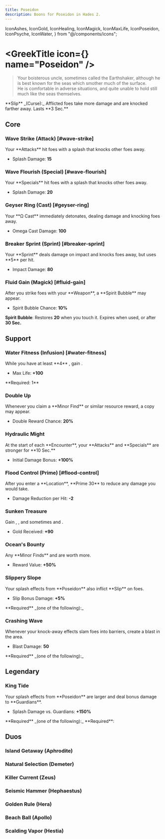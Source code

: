 ```yaml
---
title: Poseidon
description: Boons for Poseidon in Hades 2.
---
```


  IconAshes,
  IconGold,
  IconHealing,
  IconMagick,
  IconMaxLife,
  IconPoseidon,
  IconPsyche,
  IconWater,
} from "@/components/icons";



# <GreekTitle icon={<IconPoseidon  />} name="Poseidon" />

> Your boisterous uncle, sometimes called the Earthshaker, although he is best known for the seas which smother much of the surface.\
> He is comfortable in adverse situations, and quite unable to hold still much like the seas themselves.

<Box className="mt-4">
  **Slip** _(Curse):_ Afflicted foes take more damage and are knocked farther
  away. Lasts **3 Sec.**
</Box>

## Core

### Wave Strike (Attack) [#wave-strike]

<Boon boon={DbBoons.Poseidon.waveStrike}>
Your **Attacks** hit foes with a splash that knocks other foes away.

- Splash Damage: **15**

</Boon>

### Wave Flourish (Special) [#wave-flourish]

<Boon boon={DbBoons.Poseidon.waveFlourish}>
Your **Specials** hit foes with a splash that knocks other foes away.

- Splash Damage: **20**

</Boon>

### Geyser Ring (Cast) [#geyser-ring]

<Boon boon={DbBoons.Poseidon.geyserRing}>
Your **Ω Cast** immediately detonates, dealing damage and knocking foes away.

- Omega Cast Damage: **100**

</Boon>

### Breaker Sprint (Sprint) [#breaker-sprint]

<Boon boon={DbBoons.Poseidon.breakerSprint}>
Your **Sprint** deals damage on impact and knocks foes away, but uses **5** <IconMagick /> per hit.

- Impact Damage: **80**

</Boon>

### Fluid Gain (Magick) [#fluid-gain]

<Boon boon={DbBoons.Poseidon.fluidGain}>
After you strike foes with your **Weapon**, a **Spirit Bubble** may appear.

- Spirit Bubble Chance: **10%**

**Spirit Bubble**: Restores **20** <IconMagick /> when you touch it. Expires
when used, or after **30 Sec.**

</Boon>

## Support

### <TextHighlight type="infusion">Water Fitness (Infusion)</TextHighlight> [#water-fitness]

<Boon boon={DbBoons.Poseidon.waterFitness}>
While you have at least **4** <IconWater />, gain <IconMaxLife />.

- Max Life: **+100**

</Boon>

<Callout>
  **Required: 1** <IconWater />
</Callout>

### Double Up

<Boon boon={DbBoons.Poseidon.doubleUp}>
Whenever you claim a **Minor Find** or similar resource reward, a copy may appear.

- Double Reward Chance: **20%**

</Boon>

### Hydraulic Might

<Boon boon={DbBoons.Poseidon.hydraulicMight}>
At the start of each **Encounter**, your **Attacks** and **Specials** are stronger for **10 Sec.**

- Initial Damage Bonus: **+100%**

</Boon>

### Flood Control (Prime) [#flood-control]

<Boon boon={DbBoons.Poseidon.floodControl}>
After you enter a **Location**, **Prime 30** <IconMagick /> to reduce any damage you would take.

- Damage Reduction per Hit: **-2**

</Boon>

### Sunken Treasure

<Boon boon={DbBoons.Poseidon.sunkenTreasure}>
Gain <IconGold />, <IconHealing />, and sometimes <IconAshes /> and <IconPsyche />.

- Gold Received: **+90**

</Boon>

### Ocean's Bounty

<Boon boon={DbBoons.Poseidon.oceansBounty}>
Any **Minor Finds** and <IconGold /> are worth more.

- Reward Value: **+50%**

</Boon>

### Slippery Slope

<Boon boon={DbBoons.Poseidon.slipperySlope}>
Your splash effects from **Poseidon** also inflict **Slip** on foes.

- Slip Bonus Damage: **+5%**

</Boon>

<Callout>
  **Required** _(one of the following):_
  <BoonGrid
    boons={[DbBoons.Poseidon.waveStrike, DbBoons.Poseidon.waveFlourish]}
  />
</Callout>

### Crashing Wave

<Boon boon={DbBoons.Poseidon.crashingWave}>
Whenever your knock-away effects slam foes into barriers, create a blast in the area.

- Blast Damage: **50**

</Boon>

<Callout>
  **Required** _(one of the following):_
  <BoonGrid
    boons={[
      DbBoons.Poseidon.waveStrike,
      DbBoons.Poseidon.waveFlourish,
      DbBoons.Poseidon.geyserRing,
      DbBoons.Poseidon.breakerSprint,
    ]}
  />
</Callout>

## <TextHighlight type="legendary">Legendary</TextHighlight>

### <TextHighlight type="legendary">King Tide</TextHighlight>

<Boon boon={DbBoons.Poseidon.kingTide}>
Your splash effects from **Poseidon** are larger and deal bonus damage to **Guardians**.

- Splash Damage vs. Guardians: **+150%**

</Boon>

<Callout>
  **Required** _(one of the following):_
  <BoonGrid
    boons={[DbBoons.Poseidon.waveStrike, DbBoons.Poseidon.waveFlourish]}
  />
</Callout>

<Callout>
  **Required**:
  <BoonGrid
    boons={[DbBoons.Poseidon.slipperySlope, DbBoons.Poseidon.crashingWave]}
  />
</Callout>

## <TextHighlight type="duo">Duos</TextHighlight>

### <TextHighlight type="duo">Island Getaway</TextHighlight> (Aphrodite)

<IslandGetaway />

### <TextHighlight type="duo">Natural Selection</TextHighlight> (Demeter)

<NaturalSelection />

### <TextHighlight type="duo">Killer Current</TextHighlight> (Zeus)

<KillerCurrent />

### <TextHighlight type="duo">Seismic Hammer</TextHighlight> (Hephaestus)

<SeismicHammer />

### <TextHighlight type="duo">Golden Rule</TextHighlight> (Hera)

<GoldenRule />

### <TextHighlight type="duo">Beach Ball</TextHighlight> (Apollo)

<BeachBall />

### <TextHighlight type="duo">Scalding Vapor</TextHighlight> (Hestia)

<ScaldingVapor />
